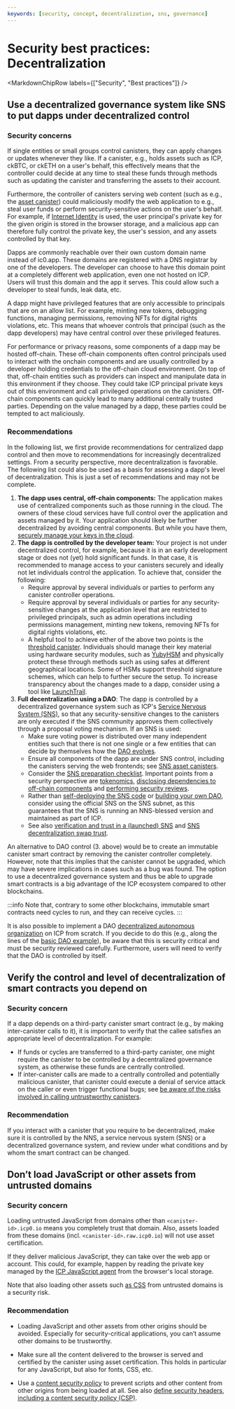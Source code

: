 ```yaml
---
keywords: [security, concept, decentralization, sns, governance]
---
```



# Security best practices: Decentralization

<MarkdownChipRow labels={["Security", "Best practices"]} />

## Use a decentralized governance system like SNS to put dapps under decentralized control

### Security concerns

If single entities or small groups control canisters, they can apply changes or updates whenever they like. If a canister, e.g., holds assets such as ICP, ckBTC, or ckETH on a user's behalf, this effectively means that the controller could decide at any time to steal these funds through methods such as updating the canister and transferring the assets to their account.

Furthermore, the controller of canisters serving web content (such as e.g., the [asset canister](/docs/references/asset-canister)) could maliciously modify the web application to e.g., steal user funds or perform security-sensitive actions on the user's behalf. For example, if [Internet Identity](/docs/building-apps/authentication/overview) is used, the user principal's private key for the given origin is stored in the browser storage, and a malicious app can therefore fully control the private key, the user's session, and any assets controlled by that key.

Dapps are commonly reachable over their own custom domain name instead of ic0.app. These domains are registered with a DNS registrar by one of the developers. The developer can choose to have this domain point at a completely different web application, even one not hosted on ICP. Users will trust this domain and the app it serves. This could allow such a developer to steal funds, leak data, etc.

A dapp might have privileged features that are only accessible to principals that are on an allow list. For example, minting new tokens, debugging functions, managing permissions, removing NFTs for digital rights violations, etc. This means that whoever controls that principal (such as the dapp developers) may have central control over these privileged features.

For performance or privacy reasons, some components of a dapp may be hosted off-chain. These off-chain components often control principals used to interact with the onchain components and are usually controlled by a developer holding credentials to the off-chain cloud environment. On top of that, off-chain entities such as providers can inspect and manipulate data in this environment if they choose. They could take ICP principal private keys out of this environment and call privileged operations on the canisters. Off-chain components can quickly lead to many additional centrally trusted parties. Depending on the value managed by a dapp, these parties could be tempted to act maliciously.

### Recommendations

In the following list, we first provide recommendations for centralized dapp control and then move to recommendations for increasingly decentralized settings. From a security perspective, more decentralization is favorable. The following list could also be used as a basis for assessing a dapp's level of decentralization. This is just a set of recommendations and may not be complete.
1. **The dapp uses central, off-chain components:** The application makes use of centralized components such as those running in the cloud. The owners of these cloud services have full control over the application and assets managed by it. Your application should likely be further decentralized by avoiding central components. But while you have them, [securely manage your keys in the cloud](https://cloudsecurityalliance.org/research/topics/cloud-key-management/).
2. **The dapp is controlled by the developer team:** Your project is not under decentralized control, for example, because it is in an early development stage or does not (yet) hold significant funds. In that case, it is recommended to manage access to your canisters securely and ideally not let individuals control the application. To achieve that, consider the following:
    - Require approval by several individuals or parties to perform any canister controller operations.
    - Require approval by several individuals or parties for any security-sensitive changes at the application level that are restricted to privileged principals, such as admin operations including permissions management, minting new tokens, removing NFTs for digital rights violations, etc.
    - A helpful tool to achieve either of the above two points is the [threshold canister](https://github.com/dfinity/threshold). Individuals should manage their key material using hardware security modules, such as [YubyHSM](https://www.yubico.com/ch/store/yubihsm-2-series/) and physically protect these through methods such as using safes at different geographical locations. Some of HSMs support threshold signature schemes, which can help to further secure the setup. To increase transparency about the changes made to a dapp, consider using a tool like [LaunchTrail](https://github.com/spinner-cash/launchtrail).
3. **Full decentralization using a DAO**: The dapp is controlled by a decentralized governance system such as ICP's [Service Nervous System (SNS)](/docs/building-apps/governing-apps/overview), so that any security-sensitive changes to the canisters are only executed if the SNS community approves them collectively through a proposal voting mechanism. If an SNS is used:
    - Make sure voting power is distributed over many independent entities such that there is not one single or a few entities that can decide by themselves how the [DAO evolves](/docs/building-apps/governing-apps/tokenomics/tokenomics-intro#voting-power-and-decentralization).
    - Ensure all components of the dapp are under SNS control, including the canisters serving the web frontends; see [SNS asset canisters](/docs/building-apps/governing-apps/managing/sns-asset-canister).
    - Consider the [SNS preparation checklist](/docs/building-apps/governing-apps/tokenomics/sns-checklist). Important points from a security perspective are [tokenomics](/docs/building-apps/governing-apps/tokenomics/sns-checklist#11-tokenomics-specification), [disclosing dependencies to off-chain components](/docs/building-apps/governing-apps/tokenomics/sns-checklist#13-disclosure-of-dependencies) and [performing security reviews](/docs/building-apps/governing-apps/tokenomics/sns-checklist#21-security-review).
    - Rather than [self-deploying the SNS code](/docs/building-apps/governing-apps/overview#self-deploy-the-sns-code) or [building your own DAO](/docs/building-apps/governing-apps/overview#build-your-own-dao--use-other-dao-frameworks), consider using the official SNS on the SNS subnet, as this guarantees that the SNS is running an NNS-blessed version and maintained as part of ICP.
    - See also [verification and trust in a (launched) SNS](https://wiki.internetcomputer.org/wiki/Verification_and_trust_in_a_(launched)_SNS) and [SNS decentralization swap trust](https://wiki.internetcomputer.org/wiki/SNS_decentralization_swap_trust).

An alternative to DAO control (3. above) would be to create an immutable canister smart contract by removing the canister controller completely. However, note that this implies that the canister cannot be upgraded, which may have severe implications in cases such as a bug was found. The option to use a decentralized governance system and thus be able to upgrade smart contracts is a big advantage of the ICP ecosystem compared to other blockchains.

:::info
Note that, contrary to some other blockchains, immutable smart contracts need cycles to run, and they can receive cycles.
:::

It is also possible to implement a DAO [decentralized autonomous organization](https://en.wikipedia.org/wiki/Decentralized_autonomous_organization) on ICP from scratch. If you decide to do this (e.g., along the lines of the [basic DAO example](/docs/references/samples/rust/basic_dao/)), be aware that this is security critical and must be security reviewed carefully. Furthermore, users will need to verify that the DAO is controlled by itself.

## Verify the control and level of decentralization of smart contracts you depend on

### Security concern

If a dapp depends on a third-party canister smart contract (e.g., by making inter-canister calls to it), it is important to verify that the callee satisfies an appropriate level of decentralization. For example:
- If funds or cycles are transferred to a third-party canister, one might require the canister to be controlled by a decentralized governance system, as otherwise these funds are centrally controlled.
- If inter-canister calls are made to a centrally controlled and potentially malicious canister, that canister could execute a denial of service attack on the caller or even trigger functional bugs; see [be aware of the risks involved in calling untrustworthy canisters](/docs/building-apps/best-practices/security/inter-canister-calls#be-aware-of-the-risks-involved-in-calling-untrustworthy-canisters).

### Recommendation

If you interact with a canister that you require to be decentralized, make sure it is controlled by the NNS, a service nervous system (SNS) or a decentralized governance system, and review under what conditions and by whom the smart contract can be changed.

## Don’t load JavaScript or other assets from untrusted domains

### Security concern

Loading untrusted JavaScript from domains other than `<canister-id>.icp0.io` means you completely trust that domain. Also, assets loaded from these domains (incl. `<canister-id>.raw.icp0.io`) will not use asset certification.

If they deliver malicious JavaScript, they can take over the web app or account. This could, for example, happen by reading the private key managed by the [ICP JavaScript agent](https://www.npmjs.com/package/@dfinity/agent) from the browser's local storage.

Note that also loading other assets such [as CSS](https://xsleaks.dev/docs/attacks/css-injection/) from untrusted domains is a security risk.

### Recommendation

- Loading JavaScript and other assets from other origins should be avoided. Especially for security-critical applications, you can’t assume other domains to be trustworthy.

- Make sure all the content delivered to the browser is served and certified by the canister using asset certification. This holds in particular for any JavaScript, but also for fonts, CSS, etc.

- Use a [content security policy](https://developer.mozilla.org/en-US/docs/Web/HTTP/CSP) to prevent scripts and other content from other origins from being loaded at all. See also [define security headers, including a content security policy (CSP)](/docs/building-apps/best-practices/security/resources#web-security).